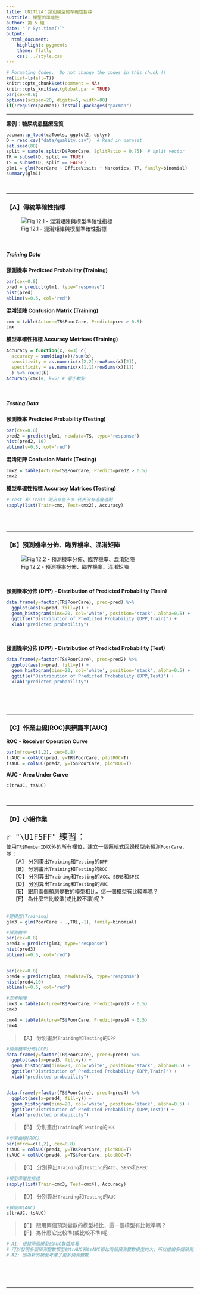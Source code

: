 ```yaml
---
title: UNIT12A：類別模型的準確性指標 
subtitle: 模型的準確性
author: 第 5 組
date: "`r Sys.time()`"
output: 
  html_document:
    highlight: pygments
    theme: flatly
    css: ../style.css
---
```


```r
# Formating Codes.  Do not change the codes in this chunk !!
rm(list=ls(all=T))
knitr::opts_chunk$set(comment = NA)
knitr::opts_knit$set(global.par = TRUE)
par(cex=0.8)
options(scipen=20, digits=5, width=80)
if(!require(pacman)) install.packages("pacman")
```
<hr>

**案例：糖尿病患醫療品質**
```r
pacman::p_load(caTools, ggplot2, dplyr)
D = read.csv("data/quality.csv")  # Read in dataset
set.seed(88)
split = sample.split(D$PoorCare, SplitRatio = 0.75)  # split vector
TR = subset(D, split == TRUE)
TS = subset(D, split == FALSE)
glm1 = glm(PoorCare ~ OfficeVisits + Narcotics, TR, family=binomial)
summary(glm1)
```
<br><hr>


### 【A】傳統準確性指標

![Fig 12.1 - 混淆矩陣與模型準確性指標](fig/Fig12.1.JPG)

<br>

##### Training Data

**預測機率 Predicted Probability (Training)**
```r
par(cex=0.8)
pred = predict(glm1, type="response")
hist(pred)
abline(v=0.5, col='red')
```

**混淆矩陣 Confusion Matrix (Training)**
```r
cmx = table(Acture=TR$PoorCare, Predict=pred > 0.5)
cmx
```

**模型準確性指標 Accuracy Metrices (Training)**
```r
Accuracy = function(x, k=3) c(
  accuracy = sum(diag(x))/sum(x),
  sensitivity = as.numeric(x[2,2]/rowSums(x)[2]),
  specificity = as.numeric(x[1,1]/rowSums(x)[1])
  ) %>% round(k)
Accuracy(cmx)#, k=5) # 看小數點
```
<br>

##### Testing Data

**預測機率 Predicted Probability (Testing)**
```r
par(cex=0.8)
pred2 = predict(glm1, newdata=TS, type="response")
hist(pred2, 10)
abline(v=0.5, col='red')
```

**混淆矩陣 Confusion Matrix (Testing)**
```r
cmx2 = table(Acture=TS$PoorCare, Predict=pred2 > 0.5)
cmx2
```

**模型準確性指標 Accuracy Matrices (Testing)**
```r
# Test 和 Train 測出來差不多 代表沒有過度適配
sapply(list(Train=cmx, Test=cmx2), Accuracy)
```
<br><br><hr>

### 【B】預測機率分佈、臨界機率、混淆矩陣

![Fig 12.2 - 預測機率分佈、臨界機率、混淆矩陣](fig/Fig12.2.JPG)

<br>

**預測機率分佈 (DPP) - Distribution of Predicted Probability (Train)**
```r
data.frame(y=factor(TR$PoorCare), pred=pred) %>% 
  ggplot(aes(x=pred, fill=y)) + 
  geom_histogram(bins=20, col='white', position="stack", alpha=0.5) +
  ggtitle("Distribution of Predicted Probability (DPP,Train)") +
  xlab("predicted probability")
```
<br>

**預測機率分佈 (DPP) - Distribution of Predicted Probability (Test)**
```r
data.frame(y=factor(TS$PoorCare), pred=pred2) %>% 
  ggplot(aes(x=pred, fill=y)) + 
  geom_histogram(bins=20, col='white', position="stack", alpha=0.5) +
  ggtitle("Distribution of Predicted Probability (DPP,Test)") +
  xlab("predicted probability")
```

<br><br><br><hr>

### 【C】作業曲線(ROC)與辨識率(AUC)

**ROC - Receiver Operation Curve**
```r
par(mfrow=c(1,2), cex=0.8)
trAUC = colAUC(pred, y=TR$PoorCare, plotROC=T)
tsAUC = colAUC(pred2, y=TS$PoorCare, plotROC=T)
```

**AUC - Area Under Curve**
```r
c(trAUC, tsAUC)
```
<br><hr>

### 【D】小組作業

<p class="qiz">
<span style="font-size:24px">`r "\U1F5FF"` 練習： </span><br>
使用`TR$MemberID`以外的所有欄位，建立一個邏輯式回歸模型來預測`PoorCare`，並：<br>
&emsp; 【A】 分別畫出`Training`和`Testing`的`DPP`<br>
&emsp; 【B】 分別畫出`Training`和`Testing`的`ROC`<br>
&emsp; 【C】 分別算出`Training`和`Testing`的`ACC`、`SENS`和`SPEC`<br>
&emsp; 【D】 分別算出`Training`和`Testing`的`AUC`<br>
&emsp; 【E】 跟用兩個預測變數的模型相比，這一個模型有比較準嗎？<br>
&emsp; 【F】 為什麼它比較準(或比較不準)呢？<br><br>
</p class="qiz">

```r
#建模型(Training)
glm3 = glm(PoorCare ~ .,TR[,-1], family=binomial)

#預測機率
par(cex=0.8)
pred3 = predict(glm3, type="response")
hist(pred3)
abline(v=0.5, col='red')


par(cex=0.8)
pred4 = predict(glm3, newdata=TS, type="response")
hist(pred4,10)
abline(v=0.5, col='red')
```
```r
#混淆矩陣
cmx3 = table(Acture=TR$PoorCare, Predict=pred3 > 0.5)
cmx3

cmx4 = table(Acture=TS$PoorCare, Predict=pred4 > 0.5)
cmx4
```


> 【A】 分別畫出`Training`和`Testing`的`DPP`

```r
#預測機率分佈(DPP)
data.frame(y=factor(TR$PoorCare), pred3=pred3) %>% 
  ggplot(aes(x=pred3, fill=y)) + 
  geom_histogram(bins=20, col='white', position="stack", alpha=0.5) +
  ggtitle("Distribution of Predicted Probability (DPP,Train)") +
  xlab("predicted probability")


data.frame(y=factor(TS$PoorCare), pred4=pred4) %>% 
  ggplot(aes(x=pred4, fill=y)) + 
  geom_histogram(bins=20, col='white', position="stack", alpha=0.5) +
  ggtitle("Distribution of Predicted Probability (DPP,Test)") +
  xlab("predicted probability")
```
> 【B】 分別畫出`Training`和`Testing`的`ROC`

```r
#作業曲線(ROC)
par(mfrow=c(1,2), cex=0.8)
trAUC = colAUC(pred3, y=TR$PoorCare, plotROC=T)
tsAUC = colAUC(pred4, y=TS$PoorCare, plotROC=T)
```

> 【C】 分別算出`Training`和`Testing`的`ACC`、`SENS`和`SPEC`

```r
#模型準確性指標
sapply(list(Train=cmx3, Test=cmx4), Accuracy)
```
> 【D】 分別算出`Training`和`Testing`的`AUC`

```r
#辨識率(AUC)
c(trAUC, tsAUC)
```
> 【E】 跟用兩個預測變數的模型相比，這一個模型有比較準嗎？<br>
  【F】 為什麼它比較準(或比較不準)呢

```r
# A1: 根據兩個模型的AUC數值來看
# 可以發現多個預測變數模型的trAUC和tsAUC都比兩個預測變數模型的大，所以推論多個預測變數的模型比較準
# A2: 因為新的模型考慮了更多預測變數
```


<br><br><br><hr>
